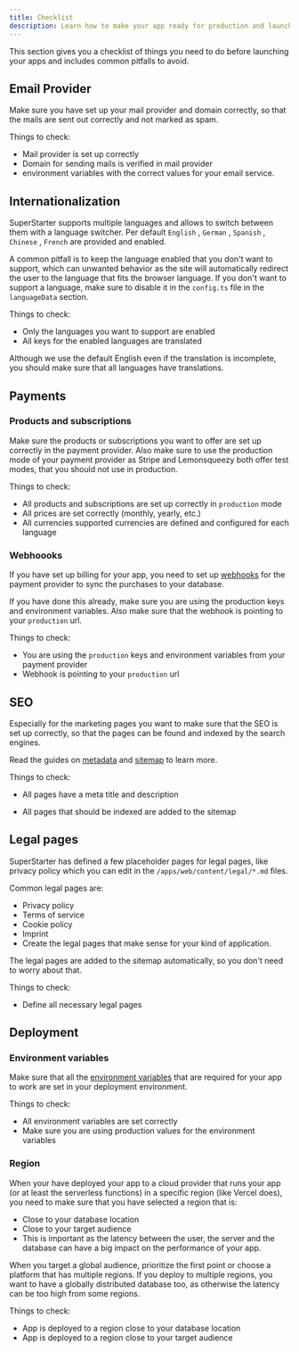 ```yaml
---
title: Checklist
description: Learn how to make your app ready for production and launch it.
---
```


This section gives you a checklist of things you need to do before launching your apps and includes common pitfalls to avoid.

## Email Provider

Make sure you have set up your mail provider and domain correctly, so that the mails are sent out correctly and not marked as spam.

Things to check: 

- Mail provider is set up correctly
- Domain for sending mails is verified in mail provider
- environment variables with the correct values for your email service.

## Internationalization

SuperStarter supports multiple languages and allows to switch between them with a language switcher. Per default `English` , `German` ,  `Spanish` , `Chinese` , `French` are provided and enabled.

A common pitfall is to keep the language enabled that you don't want to support, which can unwanted behavior as the site will automatically redirect the user to the language that fits the browser language. If you don't want to support a language, make sure to disable it in the `config.ts` file in the `languageData` section.

Things to check: 

- Only the languages you want to support are enabled
- All keys for the enabled languages are translated

<Note>Although we use the default English even if the translation is incomplete, you should make sure that all languages ​​have translations.</Note>

## Payments

### Products and subscriptions

Make sure the products or subscriptions you want to offer are set up correctly in the payment provider. Also make sure to use the production mode of your payment provider as Stripe and Lemonsqueezy both offer test modes, that you should not use in production.

Things to check:

- All products and subscriptions are set up correctly in `production` mode
- All prices are set correctly (monthly, yearly, etc.)
- All currencies supported currencies are defined and configured for each language

### Webhoooks

If you have set up billing for your app, you need to set up [webhooks](/packages/payments#webhooks) for the payment provider to sync the purchases to your database.

If you have done this already, make sure you are using the production keys and environment variables. Also make sure that the webhook is pointing to your `production` url.

Things to check: 

- You are using the `production` keys and environment variables from your payment provider
- Webhook is pointing to your `production` url

## SEO

Especially for the marketing pages you want to make sure that the SEO is set up correctly, so that the pages can be found and indexed by the search engines.

Read the guides on [metadata](/packages/seo/metadata) and [sitemap](/packages/seo/sitemap) to learn more.

Things to check: 

- All pages have a meta title and description

- All pages that should be indexed are added to the sitemap

## Legal pages 

SuperStarter has defined a few placeholder pages for legal pages, like privacy policy which you can edit in the `/apps/web/content/legal/*.md` files.

Common legal pages are: 

- Privacy policy 
- Terms of service 
- Cookie policy
- Imprint 
- Create the legal pages that make sense for your kind of application.

The legal pages are added to the sitemap automatically, so you don't need to worry about that.

Things to check:

- Define all necessary legal pages

## Deployment

### Environment variables

Make sure that all the [environment variables](/setup/configuration/environment) that are required for your app to work are set in your deployment environment.

Things to check: 

- All environment variables are set correctly
- Make sure you are using production values for the environment variables

### Region 

When your have deployed your app to a cloud provider that runs your app (or at least the serverless functions) in a specific region (like Vercel does), you need to make sure that you have selected a region that is:

- Close to your database location
- Close to your target audience
- This is important as the latency between the user, the server and the database can have a big impact on the performance of your app.

When you target a global audience, prioritize the first point or choose a platform that has multiple regions. If you deploy to multiple regions, you want to have a globally distributed database too, as otherwise the latency can be too high from some regions.

Things to check: 

- App is deployed to a region close to your database location
- App is deployed to a region close to your target audience